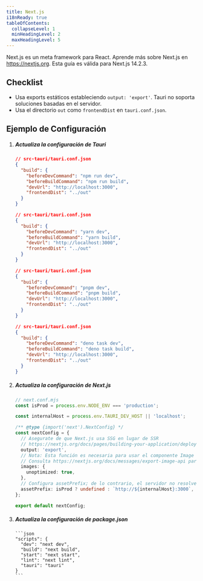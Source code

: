 ```yaml
---
title: Next.js
i18nReady: true
tableOfContents:
  collapseLevel: 1
  minHeadingLevel: 2
  maxHeadingLevel: 5
---
```



Next.js es un meta framework para React. Aprende más sobre Next.js en https://nextjs.org. Esta guía es válida para Next.js 14.2.3.

## Checklist

- Usa exports estáticos estableciendo `output: 'export'`. Tauri no soporta soluciones basadas en el servidor.
- Usa el directorio `out` como `frontendDist` en `tauri.conf.json`.

## Ejemplo de Configuración

<Steps>

1.  ##### Actualiza la configuración de Tauri

    <Tabs>

      <TabItem label="npm">

    ```json
    // src-tauri/tauri.conf.json
    {
      "build": {
        "beforeDevCommand": "npm run dev",
        "beforeBuildCommand": "npm run build",
        "devUrl": "http://localhost:3000",
        "frontendDist": "../out"
      }
    }
    ```

    </TabItem>

    <TabItem label="yarn">

    ```json
    // src-tauri/tauri.conf.json
    {
      "build": {
        "beforeDevCommand": "yarn dev",
        "beforeBuildCommand": "yarn build",
        "devUrl": "http://localhost:3000",
        "frontendDist": "../out"
      }
    }
    ```

    </TabItem>

    <TabItem label="pnpm">

    ```json
    // src-tauri/tauri.conf.json
    {
      "build": {
        "beforeDevCommand": "pnpm dev",
        "beforeBuildCommand": "pnpm build",
        "devUrl": "http://localhost:3000",
        "frontendDist": "../out"
      }
    }
    ```

    </TabItem>

    <TabItem label="deno">

    ```json
    // src-tauri/tauri.conf.json
    {
      "build": {
        "beforeDevCommand": "deno task dev",
        "beforeBuildCommand": "deno task build",
        "devUrl": "http://localhost:3000",
        "frontendDist": "../out"
      }
    }
    ```

    </TabItem>

    </Tabs>

2.  ##### Actualiza la configuración de Next.js

    ```ts
    // next.conf.mjs
    const isProd = process.env.NODE_ENV === 'production';

    const internalHost = process.env.TAURI_DEV_HOST || 'localhost';

    /** @type {import('next').NextConfig} */
    const nextConfig = {
      // Asegurate de que Next.js usa SSG en lugar de SSR
      // https://nextjs.org/docs/pages/building-your-application/deploying/static-exports
      output: 'export',
      // Nota: Esta función es necesaria para usar el componente Image de Next.js en modo SSG.
      // Consulta https://nextjs.org/docs/messages/export-image-api para ver algunas soluciones alternativas.
      images: {
        unoptimized: true,
      },
      // Configura assetPrefix; de lo contrario, el servidor no resolverá correctamente tus recursos.
      assetPrefix: isProd ? undefined : `http://${internalHost}:3000`,
    };

    export default nextConfig;
    ```

3.  ##### Actualiza la configuración de package.json

        ```json
        "scripts": {
          "dev": "next dev",
          "build": "next build",
          "start": "next start",
          "lint": "next lint",
          "tauri": "tauri"
        }
        ```

</Steps>